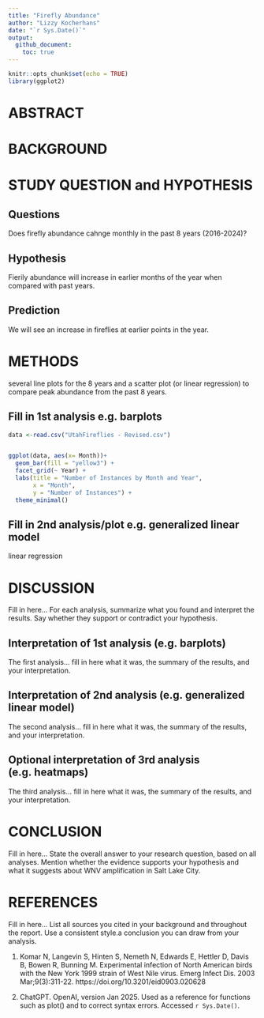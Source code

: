 ```yaml
---
title: "Firefly Abundance"
author: "Lizzy Kocherhans"
date: "`r Sys.Date()`"
output:
  github_document:
    toc: true
---
```


```r
knitr::opts_chunk$set(echo = TRUE)
library(ggplot2)
```
# ABSTRACT



# BACKGROUND




# STUDY QUESTION and HYPOTHESIS

## Questions  
Does firefly abundance cahnge monthly in the past 8 years (2016-2024)?

## Hypothesis 
Fierily abundance will increase in earlier months of the year when compared with past years.
  
## Prediction
We will see an increase in fireflies at earlier points in the year. 

# METHODS

several line plots for the 8 years and a scatter plot (or linear regression) to compare peak abundance from the past 8 years.


## Fill in 1st analysis e.g. barplots
```r
data <-read.csv("UtahFireflies - Revised.csv")


ggplot(data, aes(x= Month))+
  geom_bar(fill = "yellow3") +
  facet_grid(~ Year) +
  labs(title = "Number of Instances by Month and Year", 
       x = "Month", 
       y = "Number of Instances") +
  theme_minimal()
```



## Fill in 2nd analysis/plot e.g. generalized linear model

linear regression

# DISCUSSION

Fill in here... For each analysis, summarize what you found and interpret the results. Say whether they support or contradict your hypothesis.

## Interpretation of 1st analysis (e.g. barplots)

The first analysis... fill in here what it was, the summary of the results, and your interpretation. 

## Interpretation of 2nd analysis (e.g. generalized linear model)

The second analysis... fill in here what it was, the summary of the results, and your interpretation.

## Optional interpretation of 3rd analysis (e.g. heatmaps)

The third analysis... fill in here what it was, the summary of the results, and your interpretation.

# CONCLUSION

Fill in here... State the overall answer to your research question, based on all analyses. Mention whether the evidence supports your hypothesis and what it suggests about WNV amplification in Salt Lake City.

# REFERENCES     
Fill in here... List all sources you cited in your background and throughout the report. Use a consistent style.a conclusion you can draw from your analysis.

1. Komar N, Langevin S, Hinten S, Nemeth N, Edwards E, Hettler D, Davis B, Bowen R, Bunning M. Experimental infection of North American birds with the New York 1999 strain of West Nile virus. Emerg Infect Dis. 2003 Mar;9(3):311-22. https://doi.org/10.3201/eid0903.020628

2. ChatGPT. OpenAI, version Jan 2025. Used as a reference for functions such as plot() and to correct syntax errors. Accessed `r Sys.Date()`.